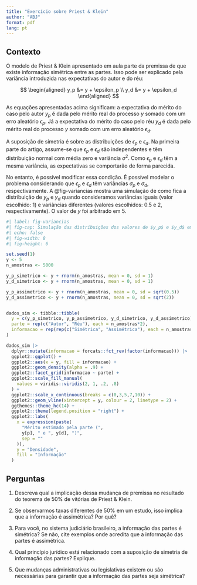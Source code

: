 ```yaml
---
title: "Exercício sobre Priest & Klein"
author: "ABJ"
format: pdf
lang: pt
---
```


## Contexto

O modelo de Priest & Klein apresentado em aula parte da premissa de que existe informação simétrica entre as partes. Isso pode ser explicado pela variância introduzida nas expectativas do autor e do réu:

$$
\begin{aligned}
y_p &= y + \epsilon_p \\
y_d &= y + \epsilon_d
\end{aligned}
$$

As equações apresentadas acima significam: a expectativa do mérito do caso pelo autor $y_p$ é dada pelo mérito real do processo $y$ somado com um erro aleatório $\epsilon_p$. Já a expectativa do mérito do caso pelo réu $y_d$ é dada pelo mérito real do processo $y$ somado com um erro aleatório $\epsilon_d$.

A suposição de simetria é sobre as distribuições de $\epsilon_p$ e $\epsilon_d$. Na primeira parte do artigo, assume-se que $\epsilon_p$ e $\epsilon_d$ são independentes e têm distribuição normal com média zero e variância $\sigma^2$. Como $\epsilon_p$ e $\epsilon_d$ têm a mesma variância, as expectativas se comportarão de forma parecida.

No entanto, é possível modificar essa condição. É possível modelar o problema considerando que $\epsilon_p$ e $\epsilon_d$ têm variâncias $\sigma_p$ e $\sigma_d$, respectivamente. A @fig-variancias mostra uma simulação de como fica a distribuição de $y_p$ e $y_d$ quando consideramos variâncias iguais (valor escolhido: 1) e variâncias diferentes (valores escolhidos: 0.5 e 2, respectivamente). O valor de $y$ foi arbitrado em 5.

```r
#| label: fig-variancias
#| fig-cap: Simulação das distribuições dos valores de $y_p$ e $y_d$ em cenários de informação simétrica e assimétrica.
#| echo: false
#| fig-width: 8
#| fig-height: 6

set.seed(1)
y <- 5
n_amostras <- 5000

y_p_simetrico <- y + rnorm(n_amostras, mean = 0, sd = 1)
y_d_simetrico <- y + rnorm(n_amostras, mean = 0, sd = 1)

y_p_assimetrico <- y + rnorm(n_amostras, mean = 0, sd = sqrt(0.5))
y_d_assimetrico <- y + rnorm(n_amostras, mean = 0, sd = sqrt(2))


dados_sim <- tibble::tibble(
  y = c(y_p_simetrico, y_p_assimetrico, y_d_simetrico, y_d_assimetrico),
  parte = rep(c("Autor", "Réu"), each = n_amostras*2),
  informacao = rep(rep(c("Simétrica", "Assimétrica"), each = n_amostras), 2)
)

dados_sim |> 
  dplyr::mutate(informacao = forcats::fct_rev(factor(informacao))) |> 
  ggplot2::ggplot() +
  ggplot2::aes(x = y, fill = informacao) +
  ggplot2::geom_density(alpha = .9) +
  ggplot2::facet_grid(informacao ~ parte) +
  ggplot2::scale_fill_manual(
    values = viridis::viridis(2, 1, .2, .8)
  ) +
  ggplot2::scale_x_continuous(breaks = c(0,3,5,7,10)) +
  ggplot2::geom_vline(xintercept = y, colour = 2, linetype = 2) +
  ggthemes::theme_hc(14) +
  ggplot2::theme(legend.position = "right") +
  ggplot2::labs(
    x = expression(paste(
      "Mérito estimado pela parte (", 
      y[p], " e ", y[d], ")", 
      sep = ""
    )),
    y = "Densidade",
    fill = "Informação"
  )


```

\clearpage

## Perguntas

1) Descreva qual a implicação dessa mudança de premissa no resultado do teorema de 50% de vitórias de Priest & Klein.

2) Se observarmos taxas diferentes de 50% em um estudo, isso implica que a informação é assimétrica? Por quê?

3) Para você, no sistema judiciário brasileiro, a informação das partes é simétrica? Se não, cite exemplos onde acredita que a informação das partes é assimétrica.

4) Qual princípio jurídico está relacionado com a suposição de simetria de informação das partes? Explique.

5) Que mudanças administrativas ou legislativas existem ou são necessárias para garantir que a informação das partes seja simétrica?

